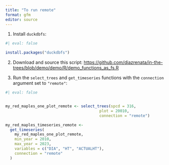 ```yaml
---
title: "To run remote"
format: gfm
editor: source
---
```


1. Install `duckdbfs`:

```r
#| eval: false

install.packages("duckdbfs")

```

2. Download and source this script: <https://github.com/diazrenata/in-the-trees/blob/demo/demo/R/demo_functions_as_fs.R>

3. Run the `select_trees` and `get_timeseries` functions with the `connection` argument set to `"remote"`:

```r
#| eval: false


my_red_maples_one_plot_remote <- select_trees(spcd = 316,
                                         plot = 20010,
                                         connection = "remote")

my_red_maples_timeseries_remote <-
  get_timeseries(
    my_red_maples_one_plot_remote,
    min_year = 2010,
    max_year = 2023,
    variables = c("DIA", "HT", "ACTUALHT"),
    connection = "remote"
  )

```


